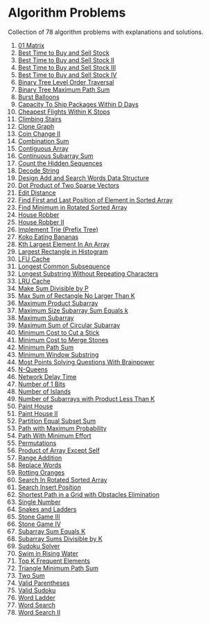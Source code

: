 # Algorithm Problems

Collection of 78 algorithm problems with explanations and solutions.

1. [01 Matrix](/problems/542-01-matrix) <DifficultyBadge difficulty="medium" size="sm" />
2. [Best Time to Buy and Sell Stock](/problems/121-best-time-to-buy-and-sell-stock) <DifficultyBadge difficulty="easy" size="sm" />
3. [Best Time to Buy and Sell Stock II](/problems/122-best-time-to-buy-and-sell-stock-ii) <DifficultyBadge difficulty="medium" size="sm" />
4. [Best Time to Buy and Sell Stock III](/problems/123-best-time-to-buy-and-sell-stock-iii) <DifficultyBadge difficulty="hard" size="sm" />
5. [Best Time to Buy and Sell Stock IV](/problems/188-best-time-to-buy-and-sell-stock-iv) <DifficultyBadge difficulty="hard" size="sm" />
6. [Binary Tree Level Order Traversal](/problems/102-binary-tree-level-order-traversal) <DifficultyBadge difficulty="medium" size="sm" />
7. [Binary Tree Maximum Path Sum](/problems/124-binary-tree-maximum-path-sum) <DifficultyBadge difficulty="hard" size="sm" />
8. [Burst Balloons](/problems/312-burst-balloons) <DifficultyBadge difficulty="hard" size="sm" />
9. [Capacity To Ship Packages Within D Days](/problems/1011-capacity-to-ship-packages-within-d-days) <DifficultyBadge difficulty="medium" size="sm" />
10. [Cheapest Flights Within K Stops](/problems/787-cheapest-flights-within-k-stops) <DifficultyBadge difficulty="medium" size="sm" />
11. [Climbing Stairs](/problems/70-climbing-stairs) <DifficultyBadge difficulty="easy" size="sm" />
12. [Clone Graph](/problems/133-clone-graph) <DifficultyBadge difficulty="medium" size="sm" />
13. [Coin Change II](/problems/518-coin-change-ii) <DifficultyBadge difficulty="medium" size="sm" />
14. [Combination Sum](/problems/39-combination-sum) <DifficultyBadge difficulty="medium" size="sm" />
15. [Contiguous Array](/problems/525-contiguous-array) <DifficultyBadge difficulty="medium" size="sm" />
16. [Continuous Subarray Sum](/problems/523-continuous-subarray-sum) <DifficultyBadge difficulty="medium" size="sm" />
17. [Count the Hidden Sequences](/problems/2145-count-the-hidden-sequences) <DifficultyBadge difficulty="medium" size="sm" />
18. [Decode String](/problems/394-decode-string) <DifficultyBadge difficulty="medium" size="sm" />
19. [Design Add and Search Words Data Structure](/problems/211-design-add-and-search-words-data-structure) <DifficultyBadge difficulty="medium" size="sm" />
20. [Dot Product of Two Sparse Vectors](/problems/1570-dot-product-of-two-sparse-vectors) <DifficultyBadge difficulty="medium" size="sm" />
21. [Edit Distance](/problems/72-edit-distance) <DifficultyBadge difficulty="medium" size="sm" />
22. [Find First and Last Position of Element in Sorted Array](/problems/34-find-first-and-last-position-of-element-in-sorted-array) <DifficultyBadge difficulty="medium" size="sm" />
23. [Find Minimum in Rotated Sorted Array](/problems/153-find-minimum-in-rotated-sorted-array) <DifficultyBadge difficulty="medium" size="sm" />
24. [House Robber](/problems/198-house-robber) <DifficultyBadge difficulty="medium" size="sm" />
25. [House Robber II](/problems/213-house-robber-ii) <DifficultyBadge difficulty="medium" size="sm" />
26. [Implement Trie (Prefix Tree)](/problems/208-implement-trie-prefix-tree) <DifficultyBadge difficulty="medium" size="sm" />
27. [Koko Eating Bananas](/problems/875-koko-eating-bananas) <DifficultyBadge difficulty="medium" size="sm" />
28. [Kth Largest Element In An Array](/problems/215-kth-largest-element-in-an-array) <DifficultyBadge difficulty="medium" size="sm" />
29. [Largest Rectangle in Histogram](/problems/84-largest-rectangle-in-histogram) <DifficultyBadge difficulty="hard" size="sm" />
30. [LFU Cache](/problems/460-lfu-cache) <DifficultyBadge difficulty="hard" size="sm" />
31. [Longest Common Subsequence](/problems/1143-longest-common-subsequence) <DifficultyBadge difficulty="medium" size="sm" />
32. [Longest Substring Without Repeating Characters](/problems/3-longest-substring-without-repeating-characters) <DifficultyBadge difficulty="medium" size="sm" />
33. [LRU Cache](/problems/146-lru-cache) <DifficultyBadge difficulty="medium" size="sm" />
34. [Make Sum Divisible by P](/problems/1590-make-sum-divisible-by-p) <DifficultyBadge difficulty="medium" size="sm" />
35. [Max Sum of Rectangle No Larger Than K](/problems/363-max-sum-of-rectangle-no-larger-than-k) <DifficultyBadge difficulty="hard" size="sm" />
36. [Maximum Product Subarray](/problems/152-maximum-product-subarray) <DifficultyBadge difficulty="medium" size="sm" />
37. [Maximum Size Subarray Sum Equals k](/problems/325-maximum-size-subarray-sum-equals-k) <DifficultyBadge difficulty="medium" size="sm" />
38. [Maximum Subarray](/problems/53-maximum-subarray) <DifficultyBadge difficulty="medium" size="sm" />
39. [Maximum Sum of Circular Subarray](/problems/918-maximum-sum-of-circular-subarray) <DifficultyBadge difficulty="medium" size="sm" />
40. [Minimum Cost to Cut a Stick](/problems/1547-minimum-cost-to-cut-a-stick) <DifficultyBadge difficulty="hard" size="sm" />
41. [Minimum Cost to Merge Stones](/problems/1000-minimum-cost-to-merge-stones) <DifficultyBadge difficulty="hard" size="sm" />
42. [Minimum Path Sum](/problems/64-minimum-path-sum) <DifficultyBadge difficulty="medium" size="sm" />
43. [Minimum Window Substring](/problems/76-minimum-window-substring) <DifficultyBadge difficulty="hard" size="sm" />
44. [Most Points Solving Questions With Brainpower](/problems/2140-solving-questions-with-brainpower) <DifficultyBadge difficulty="medium" size="sm" />
45. [N-Queens](/problems/51-n-queens) <DifficultyBadge difficulty="hard" size="sm" />
46. [Network Delay Time](/problems/743-network-delay-time) <DifficultyBadge difficulty="medium" size="sm" />
47. [Number of 1 Bits](/problems/191-number-of-1-bits) <DifficultyBadge difficulty="easy" size="sm" />
48. [Number of Islands](/problems/200-number-of-islands) <DifficultyBadge difficulty="medium" size="sm" />
49. [Number of Subarrays with Product Less Than K](/problems/713-subarray-product-less-than-k) <DifficultyBadge difficulty="medium" size="sm" />
50. [Paint House](/problems/256-paint-house) <DifficultyBadge difficulty="medium" size="sm" />
51. [Paint House II](/problems/265-paint-house-ii) <DifficultyBadge difficulty="hard" size="sm" />
52. [Partition Equal Subset Sum](/problems/416-partition-equal-subset-sum) <DifficultyBadge difficulty="medium" size="sm" />
53. [Path with Maximum Probability](/problems/1514-path-with-maximum-probability) <DifficultyBadge difficulty="medium" size="sm" />
54. [Path With Minimum Effort](/problems/1631-path-with-minimum-effort) <DifficultyBadge difficulty="medium" size="sm" />
55. [Permutations](/problems/46-permutations) <DifficultyBadge difficulty="medium" size="sm" />
56. [Product of Array Except Self](/problems/238-product-of-array-except-self) <DifficultyBadge difficulty="medium" size="sm" />
57. [Range Addition](/problems/370-range-addition) <DifficultyBadge difficulty="medium" size="sm" />
58. [Replace Words](/problems/648-replace-words) <DifficultyBadge difficulty="medium" size="sm" />
59. [Rotting Oranges](/problems/994-rotting-oranges) <DifficultyBadge difficulty="medium" size="sm" />
60. [Search In Rotated Sorted Array](/problems/33-search-in-rotated-sorted-array) <DifficultyBadge difficulty="medium" size="sm" />
61. [Search Insert Position](/problems/35-search-insert-position) <DifficultyBadge difficulty="easy" size="sm" />
62. [Shortest Path in a Grid with Obstacles Elimination](/problems/1293-shortest-path-in-a-grid-with-obstacles-elimination) <DifficultyBadge difficulty="hard" size="sm" />
63. [Single Number](/problems/136-single-number) <DifficultyBadge difficulty="easy" size="sm" />
64. [Snakes and Ladders](/problems/909-snakes-and-ladders) <DifficultyBadge difficulty="medium" size="sm" />
65. [Stone Game III](/problems/1406-stone-game-iii) <DifficultyBadge difficulty="hard" size="sm" />
66. [Stone Game IV](/problems/1510-stone-game-iv) <DifficultyBadge difficulty="hard" size="sm" />
67. [Subarray Sum Equals K](/problems/560-subarray-sum-equals-k) <DifficultyBadge difficulty="medium" size="sm" />
68. [Subarray Sums Divisible by K](/problems/974-subarray-sums-divisible-by-k) <DifficultyBadge difficulty="medium" size="sm" />
69. [Sudoku Solver](/problems/37-sudoku-solver) <DifficultyBadge difficulty="hard" size="sm" />
70. [Swim in Rising Water](/problems/778-swim-in-rising-water) <DifficultyBadge difficulty="hard" size="sm" />
71. [Top K Frequent Elements](/problems/347-top-k-frequent-elements) <DifficultyBadge difficulty="medium" size="sm" />
72. [Triangle Minimum Path Sum](/problems/120-triangle) <DifficultyBadge difficulty="medium" size="sm" />
73. [Two Sum](/problems/1-two-sum) <DifficultyBadge difficulty="easy" size="sm" />
74. [Valid Parentheses](/problems/20-valid-parentheses) <DifficultyBadge difficulty="easy" size="sm" />
75. [Valid Sudoku](/problems/36-valid-sudoku) <DifficultyBadge difficulty="medium" size="sm" />
76. [Word Ladder](/problems/127-word-ladder) <DifficultyBadge difficulty="hard" size="sm" />
77. [Word Search](/problems/79-word-search) <DifficultyBadge difficulty="medium" size="sm" />
78. [Word Search II](/problems/212-word-search-ii) <DifficultyBadge difficulty="hard" size="sm" />
